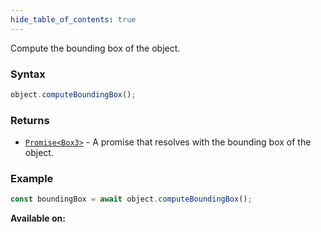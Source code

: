 ```yaml
---
hide_table_of_contents: true
---
```



Compute the bounding box of the object.

### Syntax

```js
object.computeBoundingBox();
```

### Returns

- [`Promise<Box3>`](/sdk/types/Box3) - A promise that resolves with the bounding box of the object.

### Example

```js
const boundingBox = await object.computeBoundingBox();
```

**Available on:** <ClientTag />
